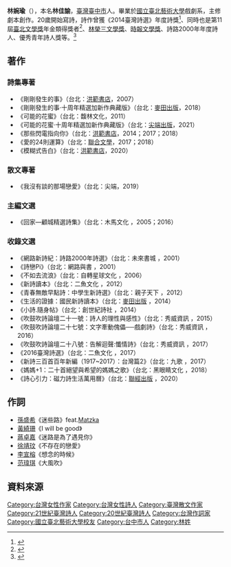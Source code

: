 {{multiple issues|
{{Inappropriate tone|time=2021-09-01T04:52:13+00:00}}
{{Primarysources|time=2021-09-01}}
{{Citation style|time=2021-09-01}}
{{Wikify|time=2022-01-09T04:14:10+00:00}}

}}
{{Infobox writer
| name         = 林婉瑜
| 本名         = 林佳諭
| image        = 
| imagesize    = 
| caption      = 
| pseudonym    = 
| birthname    = 
| birthdate    = 
| birthplace   = [[台灣|台灣]][[臺中市|臺中市]] 
| deathdate    = 
| deathplace   = 
| occupation   = [[詩人|詩人]]、[[作詞人|作詞人]]、[[作家|作家]]
| nationality  = {{ROC}}
| period       = 
| genre        = [[新詩|新詩]]、[[散文|散文]]
| 教育程度       = [[臺北藝術大學|臺北藝術大學]]戲劇系
| subject      = 
| movement     = 
| notableworks = 《那些閃電指向你》、《可能的花蜜》、《剛剛發生的事》、《愛的24則運算》、《模糊式告白》、《我沒有談的那場戀愛》
| spouse       = 
| partner      = 
| children     = 
| relatives    = 
| influences   = 
| influenced   = 
| awards       = 第十一屆臺北文學年金、[[林榮三文學獎|林榮三文學獎]]、[[時報文學獎|時報文學獎]]、《2014臺灣詩選》年度詩獎等
| signature    = 
| website      = 
}}

'''林婉瑜'''（{{bd|1977年|11月|||catIdx=L林}}），本名'''林佳諭'''，[[臺灣|臺灣]][[臺中市|臺中市]]人。畢業於[[國立臺北藝術大學|國立臺北藝術大學]]戲劇系，主修劇本創作。20歲開始寫詩，詩作曾獲《2014臺灣詩選》年度詩獎<ref>{{Cite web|title= 《2014臺灣詩選》 |url=https://ent.ltn.com.tw/news/paper/873781}}</ref>、同時也是第11屆[[臺北文學年金|臺北文學獎]]年金類得獎者<ref>{{Cite web|title=第二十屆臺北文學獎頒獎典禮|url=https://www.accupass.com/event/1805141744121165290204}}</ref>、[[林榮三文學獎|林榮三文學獎]]、[[時報文學獎|時報文學獎]]、詩路2000年年度詩人、優秀青年詩人獎等。<ref>{{Cite web |url=https://imedia.culture.tw/channel/nmtl/zh_tw/media/84758 |title=迷人的詩，有力氣的詩 |date=2019-03-23}}</ref>

==著作==
===詩集專著===
*《剛剛發生的事》（台北：[[洪範書店|洪範書店]]，2007）
*《剛剛發生的事‧十周年精選加新作典藏版》（台北：[[麥田出版|麥田出版]]，2018）
*《可能的花蜜》（台北：馥林文化，2011）
*《可能的花蜜‧十周年精選加新作典藏版》（台北：[[尖端出版|尖端出版]]，2021）
*《那些閃電指向你》（台北：[[洪範書店|洪範書店]]，2014；2017；2018）
*《愛的24則運算》（台北：[[聯合文學|聯合文學]]，2017；2018）
*《模糊式告白》（台北：[[洪範書店|洪範書店]]，2020）

===散文專著===
*《我沒有談的那場戀愛》（台北：尖端，2019）
===主編文選===
*《回家—顧城精選詩集》（台北：木馬文化 ，2005；2016）
===收錄文選===
*《網路新詩紀：詩路2000年詩選》（台北：未來書城  ，2001）
*《詩戀Pi》（台北：網路與書  ，2001）
*《不如去流浪》（台北：自轉星球文化  ，2006）
*《新詩讀本》（台北：二魚文化 ，2012）
*《青春無敵早點詩：中學生新詩選》（台北：親子天下 ，2012）
*《生活的證據：國民新詩讀本》（台北：[[麥田出版|麥田出版]] ，2014）
*《小詩.隨身帖》（台北：創世紀詩社 ，2014）
*《吹鼓吹詩論壇二十一號：詩人的理性與感性》（台北：秀威資訊 ，2015）
*《吹鼓吹詩論壇二十七號：文字牽動傀儡──戲劇詩》（台北：秀威資訊 ，2016）
*《吹鼓吹詩論壇二十八號：告解迴聲:懺情詩》（台北：秀威資訊  ，2017）
*《2016臺灣詩選》（台北：二魚文化  ，2017）
*《新詩三百首百年新編（1917~2017）：台灣篇2》（台北：九歌  ，2017）
*《媽媽+1：二十首絕望與希望的媽媽之歌》（台北：黑眼睛文化  ，2018）
*《詩心引力：磁力詩生活萬用曆》（台北：[[聯經出版|聯經出版]]  ，2020）

==作詞==
*[[孫盛希|孫盛希]]《迷些路》feat.[[MATZKA|Matzka]]
*[[黃綺珊|黃綺珊]]《I will be good》
*[[蔣卓嘉|蔣卓嘉]]《迷路是為了遇見你》
*[[徐靖玟|徐靖玟]]《不存在的戀愛》
*[[李宣榕|李宣榕]]《想念的時候》
*[[范瑋琪|范瑋琪]]《大風吹》

==資料來源==
{{DEFAULTSORT:林婉瑜}}
[[Category:台灣女性作家|Category:台灣女性作家]]
[[Category:台灣女性詩人|Category:台灣女性詩人]]
[[Category:臺灣散文作家|Category:臺灣散文作家]]
[[Category:21世紀臺灣詩人|Category:21世紀臺灣詩人]]
[[Category:20世紀臺灣詩人|Category:20世紀臺灣詩人]]
[[Category:台灣作詞家|Category:台灣作詞家]]
[[Category:國立臺北藝術大學校友|Category:國立臺北藝術大學校友]]
[[Category:台中市人|Category:台中市人]]
[[Category:林姓|Category:林姓]]